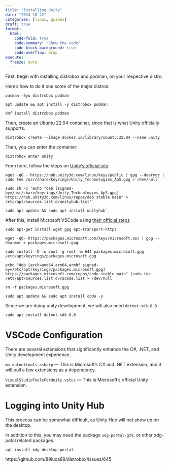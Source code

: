 ```yaml
---
title: "Installing Unity"
date: "2024-10-22"
categories: [linux, guides]
draft: true
format:
  html:
    code-fold: true
    code-summary: "Show the code"
    code-block-background: true
    code-overflow: wrap
execute:
  freeze: auto
---
```



First, begin with installing distrobox and podman, on your respective distro.

Here's how to do it one some of the major distros:

`pacman -Syu distrobox podman`

`apt update && apt install -y distrobox podman`

`dnf install distrobox podman`

Then, create an Ubuntu 22.04 container, since that is what Unity officially supports. 

`distrobox create --image docker.io/library/ubuntu:22.04 --name unity`

Then, you can enter the container: 

`distrobox enter unity`

From here, follow the steps on [Unity's official site](https://docs.unity3d.com/hub/manual/InstallHub.html):

```.default
wget -qO - https://hub.unity3d.com/linux/keys/public | gpg --dearmor | sudo tee /usr/share/keyrings/Unity_Technologies_ApS.gpg > /dev/null`
```

```.default
sudo sh -c 'echo "deb [signed-by=/usr/share/keyrings/Unity_Technologies_ApS.gpg] https://hub.unity3d.com/linux/repos/deb stable main" > /etc/apt/sources.list.d/unityhub.list'`
```

```.default
sudo apt update && sudo apt install unityhub`
```

After this, install Microsoft VSCode using [their official steps](https://code.visualstudio.com/docs/setup/linux)

```.default
sudo apt-get install wget gpg apt-transport-https
```

```.default
wget -qO- https://packages.microsoft.com/keys/microsoft.asc | gpg --dearmor > packages.microsoft.gpg
```

```.default
sudo install -D -o root -g root -m 644 packages.microsoft.gpg /etc/apt/keyrings/packages.microsoft.gpg
``` 

```.default
echo "deb [arch=amd64,arm64,armhf signed-by=/etc/apt/keyrings/packages.microsoft.gpg] https://packages.microsoft.com/repos/code stable main" |sudo tee /etc/apt/sources.list.d/vscode.list > /dev/null
```

```.default
rm -f packages.microsoft.gpg
```

```.default
sudo apt update && sudo apt install code -y
```

Since we are doing unity development, we will also need `dotnet-sdk-8.0`

```.default
sudo apt install dotnet-sdk-8.0
```

# VSCode Configuration

There are several extensions that significantly enhance the C#, .NET, and Unity development experience.

`ms-dotnettools.csharp` — This is Microsoft's C# and .NET extension, and it will pull a few extensions as a dependency.

`VisualStudioToolsForUnity.vstuc` — This is Microsoft's official Unity extension.


# Logging into Unity Hub

This process can be somewhat difficult, as Unity Hub will not show up on the desktop.

In addition to this, you may need the package `xdg-portal-gtk`, or other xdg-potal related packages.  

```
apt install xdg-desktop-portal
```

https://github.com/89luca89/distrobox/issues/645





